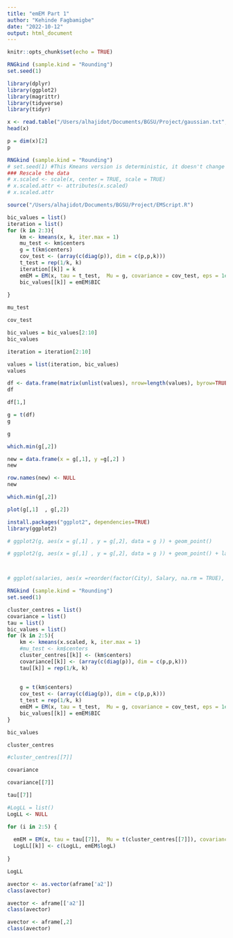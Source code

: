 ```yaml
---
title: "emEM Part 1"
author: "Kehinde Fagbamigbe"
date: "2022-10-12"
output: html_document
---
```


```r
knitr::opts_chunk$set(echo = TRUE)
```


```r
RNGkind (sample.kind = "Rounding") 
set.seed(1)
```


```r
library(dplyr)
library(ggplot2)
library(magrittr)
library(tidyverse)
library(tidyr)

```



```r
x <- read.table("/Users/alhajidot/Documents/BGSU/Project/gaussian.txt", quote="\"", comment.char="")
head(x)
```


```r
p = dim(x)[2]
p
```


```r
RNGkind (sample.kind = "Rounding") 
# set.seed(1) #This Kmeans version is deterministic, it doesn't change with setting of seed
### Rescale the data
# x.scaled <- scale(x, center = TRUE, scale = TRUE)
# x.scaled.attr <- attributes(x.scaled)
# x.scaled.attr
```


```r
source("/Users/alhajidot/Documents/BGSU/Project/EMScript.R")
```



```r

bic_values = list()
iteration = list()
for (k in 2:3){
    km <- kmeans(x, k, iter.max = 1)
    mu_test <- km$centers
    g = t(km$centers)
    cov_test <- (array(c(diag(p)), dim = c(p,p,k)))
    t_test = rep(1/k, k)
    iteration[[k]] = k
    emEM = EM(x, tau = t_test,  Mu = g, covariance = cov_test, eps = 1e-4)
    bic_values[[k]] = emEM$BIC
    
}
```


```r
mu_test
```



```r
cov_test
```




```r
bic_values = bic_values[2:10]
bic_values
```


```r
iteration = iteration[2:10]
```

```r
values = list(iteration, bic_values)
values
```

```r
df <- data.frame(matrix(unlist(values), nrow=length(values), byrow=TRUE))
df
```
```r
df[1,]
```

```r
g = t(df)
g
```


```r
g
```

```r
which.min(g[,2])
```

```r
new = data.frame(x = g[,1], y =g[,2] )
new
```
```r
row.names(new) <- NULL
new
```

```r
which.min(g[,2])
```


```r
plot(g[,1]  , g[,2])
```

```r
install.packages("ggplot2", dependencies=TRUE)
library(ggplot2)

```






```r

# ggplot2(g, aes(x = g[,1] , y = g[,2], data = g )) + geom_point() 
```


```r

# ggplot2(g, aes(x = g[,1] , y = g[,2], data = g )) + geom_point() + labs(y="BIC", x="k cluster", subtitle="BIC Vs No of Clusters")



# ggplot(salaries, aes(x =reorder(factor(City), Salary, na.rm = TRUE), y = Salary)) + geom_boxplot() + labs(y="Salary", x="City", subtitle="Parallel Boxplots for Salaries") + coord_flip() 
```



```r
RNGkind (sample.kind = "Rounding") 
set.seed(1)

cluster_centres = list()
covariance = list()
tau = list()
bic_values = list()
for (k in 2:5){
    km <- kmeans(x.scaled, k, iter.max = 1)
    #mu_test <- km$centers
    cluster_centres[[k]] <- (km$centers)
    covariance[[k]] <- (array(c(diag(p)), dim = c(p,p,k)))
    tau[[k]] = rep(1/k, k)
    
    
    g = t(km$centers)
    cov_test <- (array(c(diag(p)), dim = c(p,p,k)))
    t_test = rep(1/k, k)
    emEM = EM(x, tau = t_test,  Mu = g, covariance = cov_test, eps = 1e-4)
    bic_values[[k]] = emEM$BIC
}

bic_values
```





```r
cluster_centres
```


```r
#cluster_centres[[7]]
```


```r
covariance
```



```r
covariance[[7]]
```

```r
tau[[7]]
```


```r
#LogLL = list()
LogLL <- NULL

for (i in 2:5) {
  
  emEM = EM(x, tau = tau[[7]],  Mu = t(cluster_centres[[7]]), covariance = covariance[[7]], eps = 1e-4)
  LogLL[[k]] <- c(LogLL, emEM$logL)
  
}
```



```r
LogLL
```



```r
avector <- as.vector(aframe['a2'])
class(avector) 

avector <- aframe[['a2']]
class(avector)

avector <- aframe[,2]
class(avector)


```

